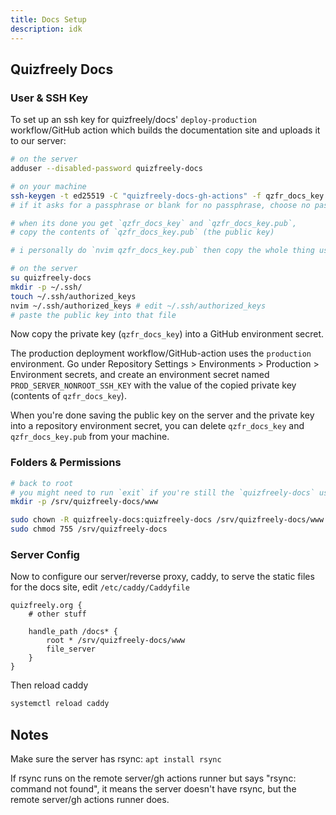 ```yaml
---
title: Docs Setup
description: idk
---
```


## Quizfreely Docs

### User & SSH Key

To set up an ssh key for quizfreely/docs' `deploy-production` workflow/GitHub action which builds the documentation site and uploads it to our server:

```sh
# on the server
adduser --disabled-password quizfreely-docs
```

```sh
# on your machine
ssh-keygen -t ed25519 -C "quizfreely-docs-gh-actions" -f qzfr_docs_key
# if it asks for a passphrase or blank for no passphrase, choose no passphrase

# when its done you get `qzfr_docs_key` and `qzfr_docs_key.pub`,
# copy the contents of `qzfr_docs_key.pub` (the public key)

# i personally do `nvim qzfr_docs_key.pub` then copy the whole thing using gg V G y
```

```sh
# on the server
su quizfreely-docs
mkdir -p ~/.ssh/
touch ~/.ssh/authorized_keys
nvim ~/.ssh/authorized_keys # edit ~/.ssh/authorized_keys
# paste the public key into that file
```

Now copy the private key (`qzfr_docs_key`) into a GitHub environment secret.

The production deployment workflow/GitHub-action uses the `production` environment. Go under Repository Settings > Environments > Production > Environment secrets, and create an environment secret named `PROD_SERVER_NONROOT_SSH_KEY` with the value of the copied private key (contents of `qzfr_docs_key`).

When you're done saving the public key on the server and the private key into a repository environment secret, you can delete `qzfr_docs_key` and `qzfr_docs_key.pub` from your machine.

### Folders & Permissions

```sh
# back to root
# you might need to run `exit` if you're still the `quizfreely-docs` user
mkdir -p /srv/quizfreely-docs/www

sudo chown -R quizfreely-docs:quizfreely-docs /srv/quizfreely-docs/www
sudo chmod 755 /srv/quizfreely-docs
```

### Server Config

Now to configure our server/reverse proxy, caddy, to serve the static files for the docs site, edit `/etc/caddy/Caddyfile`
```
quizfreely.org {
    # other stuff

    handle_path /docs* {
        root * /srv/quizfreely-docs/www 
        file_server
    }
}
```

Then reload caddy
```sh
systemctl reload caddy
```

## Notes

Make sure the server has rsync: `apt install rsync`

If rsync runs on the remote server/gh actions runner but says "rsync: command not found", it means the server doesn't have rsync, but the remote server/gh actions runner does.

